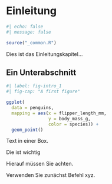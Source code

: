 # Einleitung {#sec-intro}

```r
#| echo: false
#| message: false

source("_common.R")

```

Dies ist das Einleitungskapitel...

## Ein Unterabschnitt

```r
#| label: fig-intro_1
#| fig-cap: "A first figure"

ggplot(
  data = penguins,
  mapping = aes(x = flipper_length_mm, 
                y = body_mass_g, 
                color = species)) +
  geom_point()

```

::: border
Text in einer Box.
:::

::: {.callout-important title="Wichtig!"}
Die ist wichtig
:::

::: {.callout-warning title="Vorsicht!"}
Hierauf müssen Sie achten.
:::

::: {.callout-tip title="Tipp"}
Verwenden Sie zunächst Befehl xyz.
:::
